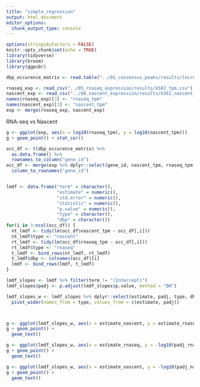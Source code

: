 ```yaml
---
title: "simple_regression"
output: html_document
editor_options: 
  chunk_output_type: console
---
```


```r
options(stringsAsFactors = FALSE)
knitr::opts_chunk$set(echo = TRUE)
library(tidyverse)
library(broom)
library(ggpubr)
```

```r
dbp_occurence_matrix <- read.table("../01_consensus_peaks/results/lncrna_mrna_promoter_peak_occurence_matrix.tsv")

rnaseq_exp <- read_csv("../05_rnaseq_expression/results/k562_tpm.csv")
nascent_exp <- read_csv("../06_nascent_expression/results/k562_nascent_tpm.csv")
names(rnaseq_exp)[3] <- "rnaseq_tpm"
names(nascent_exp)[3] <- "nascent_tpm"
exp <- merge(rnaseq_exp, nascent_exp)


```

RNA-seq vs Nascent

```r
g <- ggplot(exp, aes(x = log10(rnaseq_tpm), y = log10(nascent_tpm)))
g + geom_point() + stat_cor()
```

```r
occ_df <- t(dbp_occurence_matrix) %>%
  as.data.frame() %>%
  rownames_to_column("gene_id")
occ_df <- merge(exp %>% dplyr::select(gene_id, nascent_tpm, rnaseq_tpm), occ_df) %>%
  column_to_rownames("gene_id")


lmdf <- data.frame("term" = character(),
                   "estimate" = numeric(),
                   "std.error" = numeric(),
                   "statistic" = numeric(),
                   "p.value" = numeric(),
                   "type" = character(),
                   "dbp" = character())
for(i in 3:ncol(occ_df)) {
  nt_lmdf <- tidy(lm(occ_df$nascent_tpm ~ occ_df[,i]))
  nt_lmdf$type <- "nascent"
  rt_lmdf <- tidy(lm(occ_df$rnaseq_tpm ~ occ_df[,i]))
  rt_lmdf$type <- "rnaseq"
  t_lmdf <- bind_rows(nt_lmdf, rt_lmdf)
  t_lmdf$dbp <- colnames(occ_df)[i]
  lmdf <- bind_rows(lmdf, t_lmdf)
}

lmdf_slopes <- lmdf %>% filter(term != "(Intercept)")
lmdf_slopes$padj <- p.adjust(lmdf_slopes$p.value, method = "BH")

lmdf_slopes_w <- lmdf_slopes %>% dplyr::select(estimate, padj, type, dbp) %>%
  pivot_wider(names_from = type, values_from = c(estimate, padj))



g <- ggplot(lmdf_slopes_w, aes(x = estimate_nascent, y = estimate_rnaseq, label = dbp))
g + geom_point() +
  geom_text()

g <- ggplot(lmdf_slopes_w, aes(x = estimate_rnaseq, y = -log10(padj_rnaseq), label = dbp))
g + geom_point() +
  geom_text()

g <- ggplot(lmdf_slopes_w, aes(x = estimate_nascent, y = -log10(padj_nascent), label = dbp))
g + geom_point() +
  geom_text()

```

